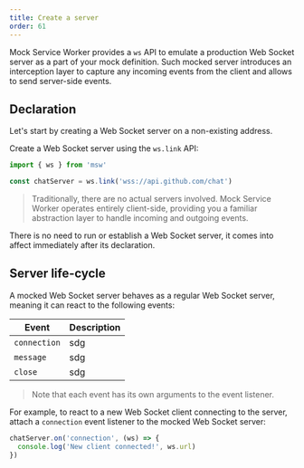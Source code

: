 ```yaml
---
title: Create a server
order: 61
---
```


Mock Service Worker provides a `ws` API to emulate a production Web Socket server as a part of your mock definition. Such mocked server introduces an interception layer to capture any incoming events from the client and allows to send server-side events.

## Declaration

Let's start by creating a Web Socket server on a non-existing address.

<Action>
  Create a Web Socket server using the <code>ws.link</code> API:
</Action>

```js
import { ws } from 'msw'

const chatServer = ws.link('wss://api.github.com/chat')
```

> Traditionally, there are no actual servers involved. Mock Service Worker operates entirely client-side, providing you a familiar abstraction layer to handle incoming and outgoing events.

There is no need to run or establish a Web Socket server, it comes into affect immediately after its declaration.

## Server life-cycle

A mocked Web Socket server behaves as a regular Web Socket server, meaning it can react to the following events:

| Event        | Description |
| ------------ | ----------- |
| `connection` | sdg         |
| `message`    | sdg         |
| `close`      | sdg         |

> Note that each event has its own arguments to the event listener.

For example, to react to a new Web Socket client connecting to the server, attach a `connection` event listener to the mocked Web Socket server:

```js focusedLines=1
chatServer.on('connection', (ws) => {
  console.log('New client connected!', ws.url)
})
```
